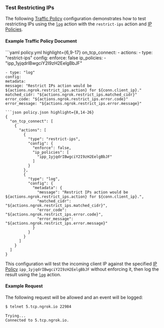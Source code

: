 

### Test Restricting IPs

The following [Traffic Policy](/traffic-policy)
configuration demonstrates how to test restricting IPs using the [`log`](/traffic-policy/actions/log/)
action with the `restrict-ips` action and [IP Policies](/api/resources/ip-policies/).

#### Example Traffic Policy Document

<CodeGroup>
```yaml policy.yml highlight={6,9-17}
on_tcp_connect:
  - actions:
    - type: "restrict-ips"
    config:
    enforce: false
    ip_policies:
    - "ipp_1yjqdrIBwgciY2I9zH2EelgBbJF"

    - type: "log"
    config:
    metadata:
    message: "Restrict IPs action would be ${actions.ngrok.restrict_ips.action} for ${conn.client_ip}."
    matched_cidr: "${actions.ngrok.restrict_ips.matched_cidr}"
    error_code: "${actions.ngrok.restrict_ips.error.code}"
    error_message: "${actions.ngrok.restrict_ips.error.message}"
```
```json policy.json highlight={8,14-26}
{
  "on_tcp_connect": [
    {
      "actions": [
        {
          "type": "restrict-ips",
          "config": {
            "enforce": false,
            "ip_policies": [
              "ipp_1yjqdrIBwgciY2I9zH2EelgBbJF"
            ]
          }
        },
        {
          "type": "log",
          "config": {
            "metadata": {
              "message": "Restrict IPs action would be ${actions.ngrok.restrict_ips.action} for ${conn.client_ip}.",
              "matched_cidr": "${actions.ngrok.restrict_ips.matched_cidr}",
              "error_code": "${actions.ngrok.restrict_ips.error.code}",
              "error_message": "${actions.ngrok.restrict_ips.error.message}"
            }
          }
        }
      ]
    }
  ]
}
```
</CodeGroup>

This configuration will test the incoming client IP against the specified
[IP Policy](/api/resources/ip-policies/) `ipp_1yjqdrIBwgciY2I9zH2EelgBbJF`
without enforcing it, then log the result using the [`log`](/traffic-policy/actions/log/)
action.

#### Example Request

The following request will be allowed and an event will be logged:

```bash
$ telnet 5.tcp.ngrok.io 22984

Trying...
Connected to 5.tcp.ngrok.io.
```
